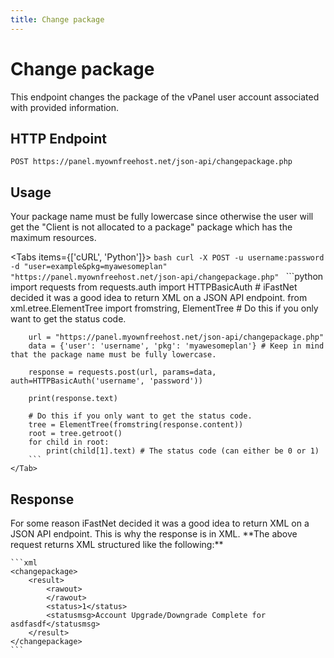 ```yaml
---
title: Change package
---
```



# Change package
This endpoint changes the package of the vPanel user account associated with provided information.


## HTTP Endpoint

`POST https://panel.myownfreehost.net/json-api/changepackage.php`

## Usage

<Callout emoji="⚠️" type="warning">
    Your package name must be fully lowercase since otherwise the user will get the "Client is not allocated to a package" package which has the maximum resources.
</Callout>

<Tabs items={['cURL', 'Python']}>
    <Tab>
        ```bash
        curl -X POST -u username:password -d "user=example&pkg=myawesomeplan" "https://panel.myownfreehost.net/json-api/changepackage.php"
        ```
    </Tab>
    <Tab>
        ```python
        import requests
        from requests.auth import HTTPBasicAuth
        # iFastNet decided it was a good idea to return XML on a JSON API endpoint.
        from xml.etree.ElementTree import fromstring, ElementTree # Do this if you only want to get the status code.

        url = "https://panel.myownfreehost.net/json-api/changepackage.php"
        data = {'user': 'username', 'pkg': 'myawesomeplan'} # Keep in mind that the package name must be fully lowercase.

        response = requests.post(url, params=data, auth=HTTPBasicAuth('username', 'password'))

        print(response.text)

        # Do this if you only want to get the status code.
        tree = ElementTree(fromstring(response.content))
        root = tree.getroot()
        for child in root:
            print(child[1].text) # The status code (can either be 0 or 1)
        ```
    </Tab>
</Tabs>


## Response

<Callout emoji="⚠️" type="warning">
    For some reason iFastNet decided it was a good idea to return XML on a JSON API endpoint. This is why the response is in XML.
</Callout>

<Callout emoji="💡">
    **The above request returns XML structured like the following:**

    ```xml
    <changepackage>
        <result>
            <rawout>
            </rawout>
            <status>1</status>
            <statusmsg>Account Upgrade/Downgrade Complete for asdfasdf</statusmsg>
        </result>
    </changepackage>
    ```
</Callout>
